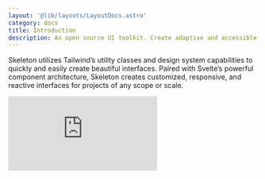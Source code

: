 ```yaml
---
layout: '@lib/layouts/LayoutDocs.astro'
category: docs
title: Introduction
description: An open source UI toolkit. Create adaptive and accessible design systems for your web apps.
---
```



Skeleton utilizes Tailwind’s utility classes and design system capabilities to quickly and easily create beautiful interfaces. Paired with Svelte’s powerful component architecture, Skeleton creates customized, responsive, and reactive interfaces for projects of any scope or scale.

<iframe
    class="w-full aspect-video rounded-container overflow-hidden"
    src="https://www.youtube.com/embed/tHzVyChDuyo"
    title="YouTube video player"
    frameborder="0"
    allow="accelerometer; autoplay; clipboard-write; encrypted-media; gyroscope; picture-in-picture"
    allowfullscreen
/>

## Our Vision

Skeleton aims to provide a seamless user experience by creating intelligent and adaptive UI elements that automatically conform to the unique aesthetic of your application. It leverages native browser APIs and form elements, while also incorporating powerful components that follow WAI-ARIA guidelines for accessibility, empowering developers to create user-centric web applications with ease.

We're huge fans of Svelte and wish to contribute to this amazing ecosystem. We believe this only happens through contributions of high quality open source projects our own. Created by the community, for the community.

Finally, we aim for inclusion, whether you're a contributor to the project, a consumer, or the end user. The Skeleton core team is not a faceless corporate entity, but rather a small group of individuals motivated to make accessible UI with great UX (user experience) and DX (developer experience) for all.

## Benefits

### Free and Open Source

Skeleton is available as [free and open-source software (FOSS)](https://github.com/skeletonlabs/skeleton) provided under the [MIT License](https://github.com/skeletonlabs/skeleton/blob/master/LICENSE).

### Community Owned

Skeleton is maintained by a number of talented [contributors](https://github.com/skeletonlabs/skeleton/graphs/contributors). If you wish to [contribute to the project](/docs/contributin), you are welcome to do so. Visit the Skeleton communities on either [GitHub](https://github.com/skeletonlabs/skeleton) or [Discord](https://discord.gg/EXqV7W8MtY).

### Theme System

We provide a powerful and comprehensive theme system that goes well beyond generating a color palette. Themes allow you to control
common settings, such as border radius, and apply those universally throughout your application. Furthermore, themes are built using
CSS variables, which makes themes simple to configure and reuse.

### Design Tokens

These tokens are a special set of CSS classes that ingest your theme settings for easy reuse throughout your design system. They are
used as the default settings for most features within Skeleton, meaning your UI elements automatically adjust to theme changes.
Likewise, these tokens are available to you, meaning you can build custom components using the same tools we do, for a truly cohesive
look and feel.

### Release Cycle

Skeleton receives new updates every other week, typically around Tuesday (US/Central). Each release is packed with new features,
improvements, and bugfixes.

<a class="btn preset-filled" href="https://github.com/skeletonlabs/skeleton/releases" target="_blank" rel="noreferrer">
    View Releases &rarr;
</a>